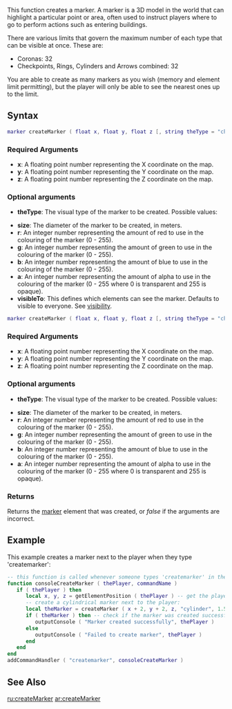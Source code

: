 
{{Server client function}}
This function creates a marker. A marker is a 3D model in the world that can highlight a particular point or area, often used to instruct players where to go to perform actions such as entering buildings.

There are various limits that govern the maximum number of each type that can be visible at once. These are:
* Coronas: 32
* Checkpoints, Rings, Cylinders and Arrows combined: 32

You are able to create as many markers as you wish (memory and element limit permitting), but the player will only be able to see the nearest ones up to the limit.

==Syntax==
<section name="Server" class="server" show="true">
<syntaxhighlight lang="lua">
marker createMarker ( float x, float y, float z [, string theType = "checkpoint", float size = 4.0, int r = 0, int g = 0, int b = 255, int a = 255, visibleTo = getRootElement( ) ] )
</syntaxhighlight>
{{OOP||Marker}}
===Required Arguments===
* '''x''': A floating point number representing the X coordinate on the map.
* '''y''': A floating point number representing the Y coordinate on the map.
* '''z''': A floating point number representing the Z coordinate on the map.

===Optional arguments===
{{OptionalArg}}
* '''theType''': The visual type of the marker to be created. Possible values:
{{Marker_types}}
* '''size''': The diameter of the marker to be created, in meters.
* '''r''': An integer number representing the amount of red to use in the colouring of the marker (0 - 255).
* '''g''': An integer number representing the amount of green to use in the colouring of the marker (0 - 255).
* '''b''': An integer number representing the amount of blue to use in the colouring of the marker (0 - 255).
* '''a''': An integer number representing the amount of alpha to use in the colouring of the marker (0 - 255 where 0 is transparent and 255 is opaque).
* '''visibleTo''': This defines which elements can see the marker. Defaults to visible to everyone. See [[/visibility.md|visibility]].
</section>
<section name="Client" class="client" show="true">
<syntaxhighlight lang="lua">
marker createMarker ( float x, float y, float z [, string theType = "checkpoint", float size = 4.0, int r = 0, int g = 0, int b = 255, int a = 255 ] )
</syntaxhighlight>
{{OOP||Marker}}
===Required Arguments===
* '''x''': A floating point number representing the X coordinate on the map.
* '''y''': A floating point number representing the Y coordinate on the map.
* '''z''': A floating point number representing the Z coordinate on the map.

===Optional arguments===
{{OptionalArg}}
* '''theType''': The visual type of the marker to be created. Possible values:
{{Marker_types}}
* '''size''': The diameter of the marker to be created, in meters.
* '''r''': An integer number representing the amount of red to use in the colouring of the marker (0 - 255).
* '''g''': An integer number representing the amount of green to use in the colouring of the marker (0 - 255).
* '''b''': An integer number representing the amount of blue to use in the colouring of the marker (0 - 255).
* '''a''': An integer number representing the amount of alpha to use in the colouring of the marker (0 - 255 where 0 is transparent and 255 is opaque).
</section>

===Returns===
Returns the [[/marker.md|marker]] element that was created, or ''false'' if the arguments are incorrect.

==Example==
<section name="Example 1" class="server" show="true">
This example creates a marker next to the player when they type 'createmarker':
<syntaxhighlight lang="lua">
-- this function is called whenever someone types 'createmarker' in the console:
function consoleCreateMarker ( thePlayer, commandName )
   if ( thePlayer ) then
      local x, y, z = getElementPosition ( thePlayer ) -- get the player's position
      -- create a cylindrical marker next to the player:
      local theMarker = createMarker ( x + 2, y + 2, z, "cylinder", 1.5, 255, 255, 0, 170 )
      if ( theMarker ) then -- check if the marker was created successfully
         outputConsole ( "Marker created successfully", thePlayer )
      else
         outputConsole ( "Failed to create marker", thePlayer )
      end
   end
end
addCommandHandler ( "createmarker", consoleCreateMarker )
</syntaxhighlight>
</section>

==See Also==
{{Marker functions}}
[[/ru:createMarker.md|ru:createMarker]]
[[/ar:createMarker.md|ar:createMarker]]